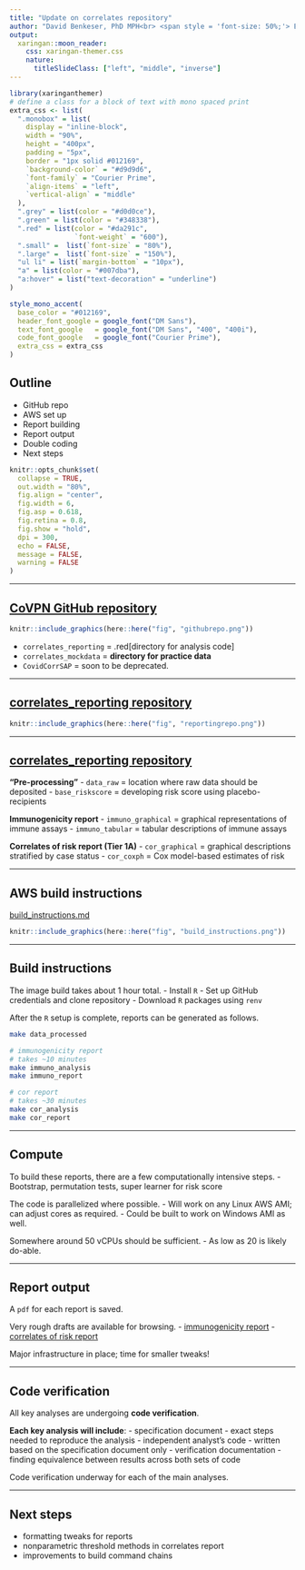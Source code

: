 ```yaml
---
title: "Update on correlates repository"
author: "David Benkeser, PhD MPH<br> <span style = 'font-size: 50%;'> Emory University<br> Department of Biostatistics and Bioinformatics </span>"
output:
  xaringan::moon_reader:
    css: xaringan-themer.css
    nature: 
      titleSlideClass: ["left", "middle", "inverse"]
---
```


```r
library(xaringanthemer)
# define a class for a block of text with mono spaced print
extra_css <- list(
  ".monobox" = list(
    display = "inline-block", 
    width = "90%",
    height = "400px",
    padding = "5px",
    border = "1px solid #012169",
    `background-color` = "#d9d9d6",
    `font-family` = "Courier Prime",
    `align-items` = "left",
    `vertical-align` = "middle"
  ),
  ".grey" = list(color = "#d0d0ce"),
  ".green" = list(color = "#348338"),
  ".red" = list(color = "#da291c",
                `font-weight` = "600"),
  ".small" =  list(`font-size` = "80%"),
  ".large" =  list(`font-size` = "150%"),
  "ul li" = list(`margin-bottom` = "10px"),
  "a" = list(color = "#007dba"),
  "a:hover" = list("text-decoration" = "underline")
)

style_mono_accent(
  base_color = "#012169",
  header_font_google = google_font("DM Sans"),
  text_font_google   = google_font("DM Sans", "400", "400i"),
  code_font_google   = google_font("Courier Prime"),
  extra_css = extra_css
)
```
<style type="text/css">
.remark-slide-content {
    font-size: 23px
}
</style>


## Outline

- GitHub repo
- AWS set up
- Report building
- Report output
- Double coding
- Next steps

```r
knitr::opts_chunk$set(
  collapse = TRUE,
  out.width = "80%",
  fig.align = "center",
  fig.width = 6,
  fig.asp = 0.618,
  fig.retina = 0.8,
  fig.show = "hold",
  dpi = 300,
  echo = FALSE,
  message = FALSE,
  warning = FALSE
)
```
---

## [CoVPN GitHub repository](https://github.com/CoVPN)

```r
knitr::include_graphics(here::here("fig", "githubrepo.png"))
```

- `correlates_reporting` = .red[directory for analysis code]
- `correlates_mockdata` = __directory for practice data__
- `CovidCorrSAP` = soon to be deprecated.

---

## [correlates_reporting repository](https://github.com/CoVPN/correlates_reporting)

```r
knitr::include_graphics(here::here("fig", "reportingrepo.png"))
```

---

## [correlates_reporting repository](https://github.com/CoVPN/correlates_reporting)

__"Pre-processing"__
- `data_raw` = location where raw data should be deposited
- `base_riskscore` = developing risk score using placebo-recipients

__Immunogenicity report__
- `immuno_graphical` = graphical representations of immune assays
- `immuno_tabular` = tabular descriptions of immune assays

__Correlates of risk report (Tier 1A)__
- `cor_graphical` = graphical descriptions stratified by case status
- `cor_coxph` = Cox model-based estimates of risk

---

## AWS build instructions

[build_instructions.md](https://github.com/CoVPN/correlates_reporting/blob/master/build_instructions.md)

```r
knitr::include_graphics(here::here("fig", "build_instructions.png"))
```

---

## Build instructions

The image build takes about 1 hour total.
- Install `R`
- Set up GitHub credentials and clone repository
- Download `R` packages using `renv`

After the `R` setup is complete, reports can be generated as follows.


```bash
make data_processed

# immunogenicity report
# takes ~10 minutes
make immuno_analysis
make immuno_report

# cor report
# takes ~30 minutes
make cor_analysis
make cor_report
```

---

## Compute

To build these reports, there are a few computationally intensive steps.
- Bootstrap, permutation tests, super learner for risk score

The code is parallelized where possible.
- Will work on any Linux AWS AMI; can adjust cores as required.
- Could be built to work on Windows AMI as well.

Somewhere around 50 vCPUs should be sufficient.
- As low as 20 is likely do-able.

---

## Report output

A `pdf` for each report is saved. 

Very rough drafts are available for browsing.
- [immunogenicity report](https://www.dropbox.com/s/ykv4ij8xmch0zyk/covpn_correlates_immuno.pdf?dl=0)
- [correlates of risk report](https://www.dropbox.com/s/50bep9g561oa7n3/covpn_correlates_cor.pdf?dl=0)

Major infrastructure in place; time for smaller tweaks!

---

## Code verification

All key analyses are undergoing __code verification__.

__Each key analysis will include__:
- specification document
  - exact steps needed to reproduce the analysis
- independent analyst's code 
  - written based on the specification document only
- verification documentation 
  - finding equivalence between results across both sets of code

Code verification underway for each of the main analyses.

---

## Next steps

- formatting tweaks for reports
- nonparametric threshold methods in correlates report
- improvements to build command chains











